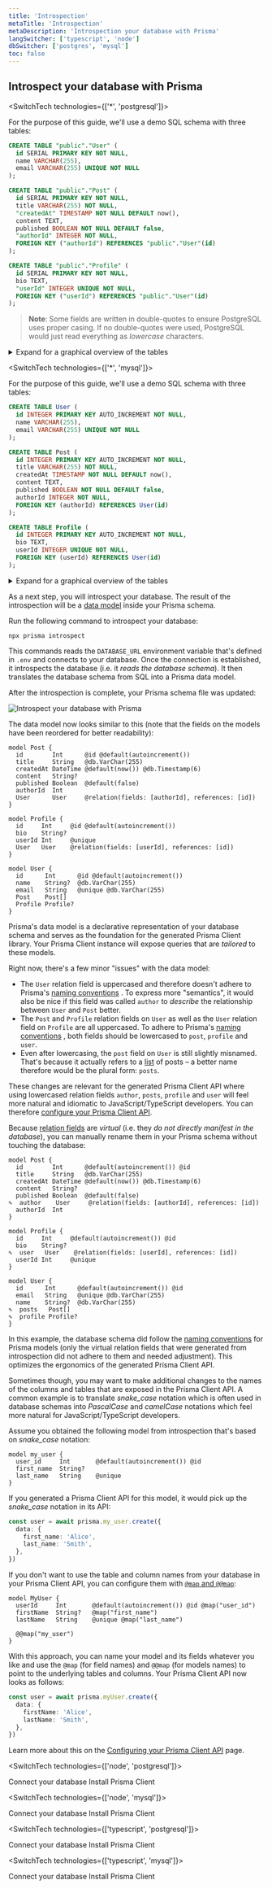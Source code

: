 ```yaml
---
title: 'Introspection'
metaTitle: 'Introspection'
metaDescription: 'Introspection your database with Prisma'
langSwitcher: ['typescript', 'node']
dbSwitcher: ['postgres', 'mysql']
toc: false
---
```


## Introspect your database with Prisma

<SwitchTech technologies={['*', 'postgresql']}>

For the purpose of this guide, we'll use a demo SQL schema with three tables:

```sql no-lines
CREATE TABLE "public"."User" (
  id SERIAL PRIMARY KEY NOT NULL,
  name VARCHAR(255),
  email VARCHAR(255) UNIQUE NOT NULL
);

CREATE TABLE "public"."Post" (
  id SERIAL PRIMARY KEY NOT NULL,
  title VARCHAR(255) NOT NULL,
  "createdAt" TIMESTAMP NOT NULL DEFAULT now(),
  content TEXT,
  published BOOLEAN NOT NULL DEFAULT false,
  "authorId" INTEGER NOT NULL,
  FOREIGN KEY ("authorId") REFERENCES "public"."User"(id)
);

CREATE TABLE "public"."Profile" (
  id SERIAL PRIMARY KEY NOT NULL,
  bio TEXT,
  "userId" INTEGER UNIQUE NOT NULL,
  FOREIGN KEY ("userId") REFERENCES "public"."User"(id)
);
```

> **Note**: Some fields are written in double-quotes to ensure PostgreSQL uses proper casing. If no double-quotes were used, PostgreSQL would just read everything as _lowercase_ characters.

<details><summary>Expand for a graphical overview of the tables</summary>

**User**

| Column name | Type           | Primary key | Foreign key | Required | Default            |
| :---------- | :------------- | :---------- | :---------- | :------- | :----------------- |
| `id`        | `SERIAL`       | **✔️**      | No          | **✔️**   | _autoincrementing_ |
| `name`      | `VARCHAR(255)` | No          | No          | No       | -                  |
| `email`     | `VARCHAR(255)` | No          | No          | **✔️**   | -                  |

**Post**

| Column name | Type           | Primary key | Foreign key | Required | Default            |
| :---------- | :------------- | :---------- | :---------- | :------- | :----------------- |
| `id`        | `SERIAL`       | **✔️**      | No          | **✔️**   | _autoincrementing_ |
| `createdAt` | `TIMESTAMP`    | No          | No          | **✔️**   | `now()`            |
| `title`     | `VARCHAR(255)` | No          | No          | **✔️**   | -                  |
| `content`   | `TEXT`         | No          | No          | No       | -                  |
| `published` | `BOOLEAN`      | No          | No          | **✔️**   | `false`            |
| `authorId`  | `INTEGER`      | No          | **✔️**      | **✔️**   | `false`            |

**Profile**

| Column name | Type      | Primary key | Foreign key | Required | Default            |
| :---------- | :-------- | :---------- | :---------- | :------- | :----------------- |
| `id`        | `SERIAL`  | **✔️**      | No          | **✔️**   | _autoincrementing_ |
| `bio`       | `TEXT`    | No          | No          | No       | -                  |
| `userId`    | `INTEGER` | No          | **✔️**      | **✔️**   | -                  |

</details>

</SwitchTech>

<SwitchTech technologies={['*', 'mysql']}>

For the purpose of this guide, we'll use a demo SQL schema with three tables:

```sql no-lines
CREATE TABLE User (
  id INTEGER PRIMARY KEY AUTO_INCREMENT NOT NULL,
  name VARCHAR(255),
  email VARCHAR(255) UNIQUE NOT NULL
);

CREATE TABLE Post (
  id INTEGER PRIMARY KEY AUTO_INCREMENT NOT NULL,
  title VARCHAR(255) NOT NULL,
  createdAt TIMESTAMP NOT NULL DEFAULT now(),
  content TEXT,
  published BOOLEAN NOT NULL DEFAULT false,
  authorId INTEGER NOT NULL,
  FOREIGN KEY (authorId) REFERENCES User(id)
);

CREATE TABLE Profile (
  id INTEGER PRIMARY KEY AUTO_INCREMENT NOT NULL,
  bio TEXT,
  userId INTEGER UNIQUE NOT NULL,
  FOREIGN KEY (userId) REFERENCES User(id)
);
```

<details><summary>Expand for a graphical overview of the tables</summary>

**User**

| Column name | Type           | Primary key | Foreign key | Required | Default            |
| :---------- | :------------- | :---------- | :---------- | :------- | :----------------- |
| `id`        | `INTEGER`      | **✔️**      | No          | **✔️**   | _autoincrementing_ |
| `name`      | `VARCHAR(255)` | No          | No          | No       | -                  |
| `email`     | `VARCHAR(255)` | No          | No          | **✔️**   | -                  |

**Post**

| Column name | Type           | Primary key | Foreign key | Required | Default            |
| :---------- | :------------- | :---------- | :---------- | :------- | :----------------- |
| `id`        | `INTEGER`      | **✔️**      | No          | **✔️**   | _autoincrementing_ |
| `createdAt` | `DATETIME(3)`  | No          | No          | **✔️**   | `now()`            |
| `title`     | `VARCHAR(255)` | No          | No          | **✔️**   | -                  |
| `content`   | `TEXT`         | No          | No          | No       | -                  |
| `published` | `BOOLEAN`      | No          | No          | **✔️**   | `false`            |
| `authorId`  | `INTEGER`      | No          | **✔️**      | **✔️**   | `false`            |

**Profile**

| Column name | Type      | Primary key | Foreign key | Required | Default            |
| :---------- | :-------- | :---------- | :---------- | :------- | :----------------- |
| `id`        | `INTEGER` | **✔️**      | No          | **✔️**   | _autoincrementing_ |
| `bio`       | `TEXT`    | No          | No          | No       | -                  |
| `userId`    | `INTEGER` | No          | **✔️**      | **✔️**   | -                  |

</details>

</SwitchTech>

As a next step, you will introspect your database. The result of the introspection will be a [data model](../../concepts/components/prisma-schema/data-model) inside your Prisma schema.

Run the following command to introspect your database:

```terminal copy
npx prisma introspect
```

This commands reads the `DATABASE_URL` environment variable that's defined in `.env` and connects to your database. Once the connection is established, it introspects the database (i.e. it _reads the database schema_). It then translates the database schema from SQL into a Prisma data model.

After the introspection is complete, your Prisma schema file was updated:

![Introspect your database with Prisma](https://imgur.com/f7itiYw.png)

The data model now looks similar to this (note that the fields on the models have been reordered for better readability):

```prisma file=prisma/schema.prisma
model Post {
  id        Int      @id @default(autoincrement())
  title     String   @db.VarChar(255)
  createdAt DateTime @default(now()) @db.Timestamp(6)
  content   String?
  published Boolean  @default(false)
  authorId  Int
  User      User     @relation(fields: [authorId], references: [id])
}

model Profile {
  id     Int     @id @default(autoincrement())
  bio    String?
  userId Int     @unique
  User   User    @relation(fields: [userId], references: [id])
}

model User {
  id      Int      @id @default(autoincrement())
  name    String?  @db.VarChar(255)
  email   String   @unique @db.VarChar(255)
  Post    Post[]
  Profile Profile?
}
```

Prisma's data model is a declarative representation of your database schema and serves as the foundation for the generated Prisma Client library. Your Prisma Client instance will expose queries that are _tailored_ to these models.

Right now, there's a few minor "issues" with the data model:

- The `User` relation field is uppercased and therefore doesn't adhere to Prisma's [naming conventions](../../reference/api-reference/prisma-schema-reference#naming-conventions-1) <span class="api"></span>. To express more "semantics", it would also be nice if this field was called `author` to _describe_ the relationship between `User` and `Post` better.
- The `Post` and `Profile` relation fields on `User` as well as the `User` relation field on `Profile` are all uppercased. To adhere to Prisma's [naming conventions](../../reference/api-reference/prisma-schema-reference#naming-conventions-1) <span class="api"></span>, both fields should be lowercased to `post`, `profile` and `user`.
- Even after lowercasing, the `post` field on `User` is still slightly misnamed. That's because it actually refers to a [list](../../concepts/components/prisma-schema/data-model#type-modifiers) of posts – a better name therefore would be the plural form: `posts`.

These changes are relevant for the generated Prisma Client API where using lowercased relation fields `author`, `posts`, `profile` and `user` will feel more natural and idiomatic to JavaScript/TypeScript developers. You can therefore [configure your Prisma Client API](../../concepts/components/prisma-client/working-with-prismaclient/use-custom-model-and-field-names).

Because [relation fields](../../concepts/components/prisma-schema/relations#relation-fields) are _virtual_ (i.e. they _do not directly manifest in the database_), you can manually rename them in your Prisma schema without touching the database:

```prisma file=prisma/schema.prisma
model Post {
  id        Int      @default(autoincrement()) @id
  title     String   @db.VarChar(255)
  createdAt DateTime @default(now()) @db.Timestamp(6)
  content   String?
  published Boolean  @default(false)
✎  author    User     @relation(fields: [authorId], references: [id])
  authorId  Int
}

model Profile {
  id     Int     @default(autoincrement()) @id
  bio    String?
✎  user   User    @relation(fields: [userId], references: [id])
  userId Int     @unique
}

model User {
  id      Int      @default(autoincrement()) @id
  email   String   @unique @db.VarChar(255)
  name    String?  @db.VarChar(255)
✎  posts   Post[]
✎  profile Profile?
}
```

In this example, the database schema did follow the [naming conventions](../../reference/api-reference/prisma-schema-reference#naming-conventions) <span class="api"></span> for Prisma models (only the virtual relation fields that were generated from introspection did not adhere to them and needed adjustment). This optimizes the ergonomics of the generated Prisma Client API.

Sometimes though, you may want to make additional changes to the names of the columns and tables that are exposed in the Prisma Client API. A common example is to translate _snake_case_ notation which is often used in database schemas into _PascalCase_ and _camelCase_ notations which feel more natural for JavaScript/TypeScript developers.

Assume you obtained the following model from introspection that's based on _snake_case_ notation:

```prisma no-lines
model my_user {
  user_id     Int       @default(autoincrement()) @id
  first_name  String?
  last_name   String    @unique
}
```

If you generated a Prisma Client API for this model, it would pick up the _snake_case_ notation in its API:

```ts no-lines
const user = await prisma.my_user.create({
  data: {
    first_name: 'Alice',
    last_name: 'Smith',
  },
})
```

If you don't want to use the table and column names from your database in your Prisma Client API, you can configure them with [`@map` and `@@map`](../../concepts/components/prisma-schema/data-model#mapping-model-names-to-tables):

```prisma no-lines
model MyUser {
  userId     Int       @default(autoincrement()) @id @map("user_id")
  firstName  String?   @map("first_name")
  lastName   String    @unique @map("last_name")

  @@map("my_user")
}
```

With this approach, you can name your model and its fields whatever you like and use the `@map` (for field names) and `@@map` (for models names) to point to the underlying tables and columns. Your Prisma Client API now looks as follows:

```ts no-lines
const user = await prisma.myUser.create({
  data: {
    firstName: 'Alice',
    lastName: 'Smith',
  },
})
```

Learn more about this on the [Configuring your Prisma Client API](../../concepts/components/prisma-client/working-with-prismaclient/use-custom-model-and-field-names) page.

<SwitchTech technologies={['node', 'postgresql']}>

<NavigationLinksContainer>

<ButtonLink color="dark" type="primary" href="./connect-your-database-node-postgres" arrowLeft>
    Connect your database
</ButtonLink>

<ButtonLink color="dark" type="primary" href="./install-prisma-client-node-postgres" arrow>
    Install Prisma Client
</ButtonLink>

</NavigationLinksContainer>

</SwitchTech>

<SwitchTech technologies={['node', 'mysql']}>

<NavigationLinksContainer>

<ButtonLink color="dark" type="primary" href="./connect-your-database-node-mysql" arrowRight>
    Connect your database
</ButtonLink>

<ButtonLink color="dark" type="primary" href="./install-prisma-client-node-mysql" arrow>
    Install Prisma Client
</ButtonLink>

</NavigationLinksContainer>

</SwitchTech>

<SwitchTech technologies={['typescript', 'postgresql']}>

<NavigationLinksContainer>

<ButtonLink color="dark" type="primary" href="./connect-your-database-typescript-postgres" arrowLeft>
    Connect your database
</ButtonLink>

<ButtonLink color="dark" type="primary" href="./install-prisma-client-typescript-postgres" arrow>
    Install Prisma Client
</ButtonLink>

</NavigationLinksContainer>

</SwitchTech>

<SwitchTech technologies={['typescript', 'mysql']}>

<NavigationLinksContainer>

<ButtonLink color="dark" type="primary" href="./connect-your-database-typescript-mysql" arrowRight>
    Connect your database
</ButtonLink>

<ButtonLink color="dark" type="primary" href="./install-prisma-client-typescript-mysql" arrow>
    Install Prisma Client
</ButtonLink>

</NavigationLinksContainer>

</SwitchTech>